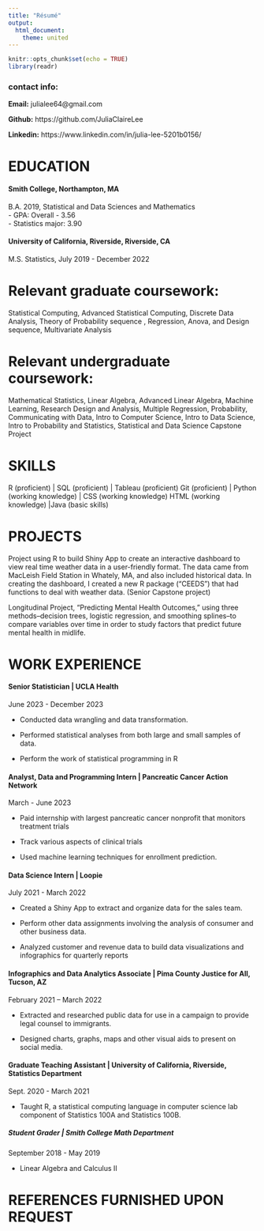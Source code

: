 ```yaml
---
title: "Résumé"
output: 
  html_document:
    theme: united
---
```


```r
knitr::opts_chunk$set(echo = TRUE)
library(readr)

```


### contact info:
$\textbf{Email:}$ julialee64@gmail.com 

$\textbf{Github:}$ https://github.com/JuliaClaireLee

$\textbf{Linkedin:}$ 
https://www.linkedin.com/in/julia-lee-5201b0156/

# EDUCATION

#### Smith College, Northampton, MA
B.A. 2019, Statistical and Data Sciences and Mathematics\
- GPA: Overall - 3.56 \
- Statistics major: 3.90 \

#### University of California, Riverside, Riverside, CA
M.S. Statistics, July 2019 - December 2022

# Relevant graduate coursework: 
Statistical Computing, Advanced Statistical Computing, Discrete Data Analysis, Theory of Probability sequence , Regression, Anova, and Design sequence, Multivariate Analysis  

# Relevant undergraduate coursework:  
Mathematical Statistics, Linear Algebra, Advanced Linear Algebra, Machine Learning, Research Design and Analysis, Multiple Regression, Probability, Communicating with Data, Intro to Computer Science, Intro to Data Science, Intro to Probability and Statistics, Statistical and Data Science Capstone Project

# SKILLS

R (proficient) | SQL (proficient)  | Tableau (proficient)
Git (proficient) | Python (working knowledge) | CSS (working knowledge)
HTML (working knowledge) |Java (basic skills)

# PROJECTS

Project using R to build Shiny App to create an interactive dashboard to view real time weather data in a user-friendly format. The data came from MacLeish Field Station in Whately, MA, and also included historical data. In creating the dashboard, I created a new R package (“CEEDS”) that had functions to deal with weather data. (Senior Capstone project)  



Longitudinal Project, “Predicting Mental Health Outcomes,” using three methods--decision trees, logistic regression, and smoothing splines--to compare variables over time in order to study factors that predict future mental health in midlife. 

# WORK EXPERIENCE

#### Senior Statistician | UCLA Health
June 2023 - December 2023 \
 
- Conducted data wrangling and data transformation. \

- Performed statistical analyses from both large and small samples of data. \ 

- Perform the work of statistical programming in R

####  Analyst, Data and Programming Intern | Pancreatic Cancer Action Network
March - June 2023 \

- Paid internship with largest pancreatic cancer nonprofit that monitors treatment trials \

- Track various aspects of clinical trials\

- Used machine learning techniques for enrollment prediction.


#### Data Science Intern | Loopie
July 2021 - March 2022

- Created a Shiny App to extract and organize data for the sales team. \

- Perform other data assignments involving the analysis of consumer and other business data. \

- Analyzed customer and revenue data to build data visualizations and infographics for quarterly reports


#### Infographics and Data Analytics Associate | Pima County Justice for All, Tucson, AZ 

February 2021 – March 2022\

- Extracted and researched public data for use in a campaign to provide legal counsel to immigrants. \

- Designed charts, graphs, maps and other visual aids to present on social media.


#### Graduate Teaching Assistant |  University of California, Riverside, Statistics Department     

Sept. 2020 - March 2021 \ 

- Taught R, a statistical computing language in computer science lab component of Statistics 100A and Statistics 100B. 

##### Student Grader | Smith College Math Department	

September 2018 - May 2019 \

- Linear Algebra and Calculus II	           


# REFERENCES FURNISHED UPON REQUEST

